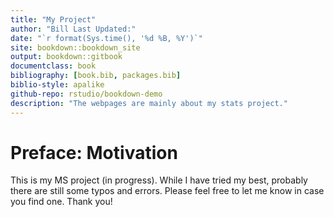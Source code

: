 ```yaml
--- 
title: "My Project"
author: "Bill Last Updated:"
date: "`r format(Sys.time(), '%d %B, %Y')`"
site: bookdown::bookdown_site
output: bookdown::gitbook
documentclass: book
bibliography: [book.bib, packages.bib]
biblio-style: apalike
github-repo: rstudio/bookdown-demo
description: "The webpages are mainly about my stats project."
---
```


# Preface: Motivation {-#my-section}

This is my MS project (in progress). While I have tried my best, probably there are still some typos and errors. Please feel free to let me know in case you find one. Thank you!
